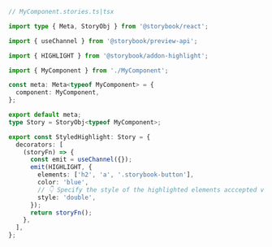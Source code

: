 ```ts
// MyComponent.stories.ts|tsx

import type { Meta, StoryObj } from '@storybook/react';

import { useChannel } from '@storybook/preview-api';

import { HIGHLIGHT } from '@storybook/addon-highlight';

import { MyComponent } from './MyComponent';

const meta: Meta<typeof MyComponent> = {
  component: MyComponent,
};

export default meta;
type Story = StoryObj<typeof MyComponent>;

export const StyledHighlight: Story = {
  decorators: [
    (storyFn) => {
      const emit = useChannel({});
      emit(HIGHLIGHT, {
        elements: ['h2', 'a', '.storybook-button'],
        color: 'blue',
        // 👇 Specify the style of the highlighted elements acccepted values are: 'double', 'solid', 'dotted', 'dashed'
        style: 'double',
      });
      return storyFn();
    },
  ],
};
```
